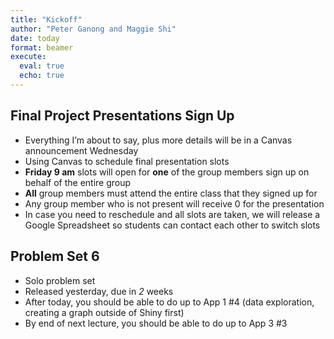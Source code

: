 ```yaml
---
title: "Kickoff"
author: "Peter Ganong and Maggie Shi"
date: today
format: beamer   
execute:
  eval: true
  echo: true
---
```


## Final Project Presentations Sign Up

- Everything I'm about to say, plus more details will be in a Canvas announcement Wednesday
- Using Canvas to schedule final presentation slots
- **Friday 9 am** slots will open for **one** of the group members sign up on behalf of the entire group
- **All** group members must attend the entire class that they signed up for
- Any group member who is not present will receive 0 for the presentation
- In case you need to reschedule and all slots are taken, we will release a Google Spreadsheet so students can contact each other to switch slots


## Problem Set 6
- Solo problem set
- Released yesterday, due in *2* weeks 
- After today, you should be able to do up to App 1 #4 (data exploration, creating a graph outside of Shiny first)
- By end of next lecture, you should be able to do up to App 3 #3

